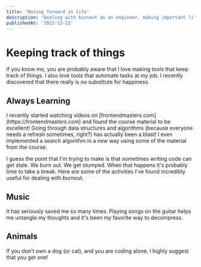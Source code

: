 ```yaml
---
title: 'Moving forward in life'
description: 'Dealing with burnout as an engineer, making important life decisions, and loving every minute of it'
publishedAt: '2022-12-22'
---
```


# Keeping track of things

<p>
	If you know me, you are probably aware that I love making tools that keep
	track of things. I also love tools that automate tasks at my job. I recently discovered that there really is no substitute for happiness.
</p>

## Always Learning
  <p>
I recently started watching videos on [frontendmasters.com](https://frontendmasters.com) and found the course material to be excellent! Going through data structures
and algorithms (because everyone needs a refresh sometimes, right?) has actually been a blast! I even implemented a search algorithm in a new way 
using some of the material from the course. 
</p>

  <p> 
    I guess the point that I'm trying to make is that sometimes writing code can get stale. We burn out. We get stumped. When that happens
    it's probably time to take a break. Here are some of the activities I've found incredibly useful for dealing with burnout.
  </p>

## Music

<p>It has seriously saved me so many times. Playing songs on the guitar helps me untangle my thoughts and it's been my favorite way to decompress.</p>

## Animals

<p>If you don't own a dog (or cat), and you are coding alone, I highly suggest that you get one! </p>
